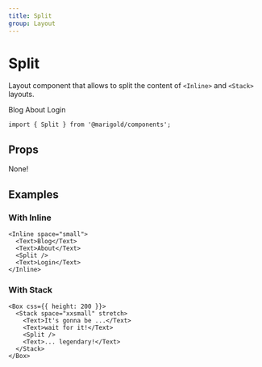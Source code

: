 ```yaml
---
title: Split
group: Layout
---
```


# Split

Layout component that allows to split the content of `<Inline>` and `<Stack>` layouts.

<MarigoldTheme>
  <Box css={{ px: 'small', py: 'xsmall', bg: 'gray30', borderRadius: 'large' }}>
    <Inline space="medium">
      <Text>Blog</Text>
      <Text>About</Text>
      <Split />
      <Text>Login</Text>
    </Inline>
  </Box>
</MarigoldTheme>

```tsx onlyCode
import { Split } from '@marigold/components';
```

## Props

None!

## Examples

### With Inline

```tsx expandCode
<Inline space="small">
  <Text>Blog</Text>
  <Text>About</Text>
  <Split />
  <Text>Login</Text>
</Inline>
```

### With Stack

```tsx expandCode
<Box css={{ height: 200 }}>
  <Stack space="xxsmall" stretch>
    <Text>It's gonna be ...</Text>
    <Text>wait for it!</Text>
    <Split />
    <Text>... legendary!</Text>
  </Stack>
</Box>
```
